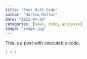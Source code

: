 ```yaml
---
title: "Post With Code"
author: "Harlow Malloc"
date: "2022-04-29"
categories: [news, code, analysis]
image: "image.jpg"
---
```


This is a post with executable code.

```r
1 + 1
```
